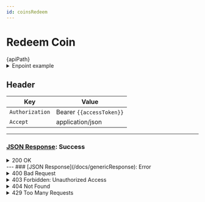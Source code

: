 ```yaml
---
id: coinsRedeem
---
```



# Redeem Coin

<div className="highlight-box">
  <HttpMethodTag method={method} /> {apiPath} 
</div>
<details className='details-custom'>
  <summary>Enpoint example</summary>
    <div className="examples-style"> 
      {apiPath.replace('{coinId}','444')}
    </div>
</details>


## Header

| Key             | Value            |
|-----------------|------------------|
| `Authorization` | Bearer `{{accessToken}}`|
| `Accept`        | application/json |

---

### [JSON Response](/docs/genericResponse): Success 
<details className='details-custom'>
 <summary>200 OK</summary>
```JSON
{
  "code": "REDEEM_SUCCESS",
  "message": "Coin successfully redeemed."
}
```
</details>
---
### [JSON Response](/docs/genericResponse): Error

<details className='details-custom'>
 <summary>400 Bad Request</summary>

```JSON
{
  "code": "COIN_ALREADY_REDEEMED",
  "message": "The coin has already been redeemed."
}

```


</details>

<details className='details-custom'> 
<summary>403 Forbidden: Unauthorized Access</summary>

```JSON
{
  "code": "UNAUTHORIZED_ACCESS",
  "message": "You do not have the necessary permissions to access this resource."
}


```
</details>


<details className='details-custom'>
<summary> 404 Not Found</summary>
```JSON
{
  "code": "COIN_NOT_FOUND",
  "message": "The specified coin does not exist."
}

```
</details>



<details className='details-custom'> 
<summary>409 Conflict: Concurrent Requests</summary>
```JSON
{
  "code": "CONCURRENT_REQUESTS",
  "message": "Two requests were made simultaneously for the same resource. Please retry one of them."
}


```


</details>


<details className='details-custom'> 
<summary>429 Too Many Requests</summary>
```JSON
{
  "code": "TOO_MANY_REQUESTS",
  "message": "You have exceeded the allowed number of requests. Please wait before trying again."
}

```
</details>





<details className='details-custom'>

<summary> 500 Internal Server Error</summary>
```JSON
{
  "code": "INTERNAL_SERVER_ERROR",
  "message": "An unexpected error occurred. Please try again later."
}

```
</details>